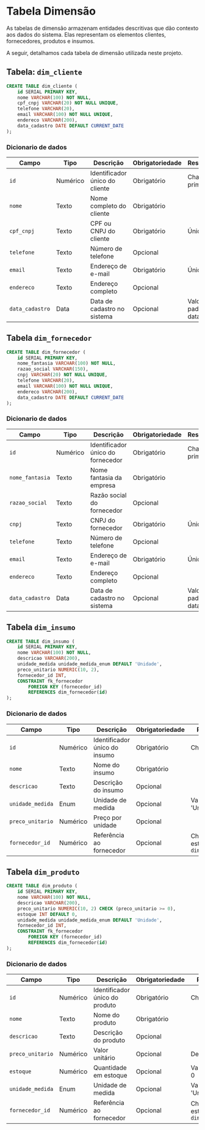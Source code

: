 # Tabela Dimensão

As tabelas de dimensão armazenam entidades descritivas que dão contexto aos dados do sistema. Elas representam os elementos clientes, fornecedores, produtos e insumos.

A seguir, detalhamos cada tabela de dimensão utilizada neste projeto.

## Tabela: `dim_cliente`

```sql
CREATE TABLE dim_cliente (
    id SERIAL PRIMARY KEY,
    nome VARCHAR(100) NOT NULL,
    cpf_cnpj VARCHAR(20) NOT NULL UNIQUE,
    telefone VARCHAR(20),
    email VARCHAR(100) NOT NULL UNIQUE,
    endereco VARCHAR(200),
    data_cadastro DATE DEFAULT CURRENT_DATE
);
```

### Dicionario de dados
| Campo           | Tipo     | Descrição                      | Obrigatoriedade | Restrições               |
| --------------- | -------- | ------------------------------ | --------------- | ------------------------ |
| `id`            | Numérico | Identificador único do cliente | Obrigatório     | Chave primária           |
| `nome`          | Texto    | Nome completo do cliente       | Obrigatório     |                          |
| `cpf_cnpj`      | Texto    | CPF ou CNPJ do cliente         | Obrigatório     | Único                    |
| `telefone`      | Texto    | Número de telefone             | Opcional        |                          |
| `email`         | Texto    | Endereço de e-mail             | Obrigatório     | Único                    |
| `endereco`      | Texto    | Endereço completo              | Opcional        |                          |
| `data_cadastro` | Data     | Data de cadastro no sistema    | Opcional        | Valor padrão: data atual |



## Tabela `dim_fornecedor`

```sql
CREATE TABLE dim_fornecedor (
    id SERIAL PRIMARY KEY,
    nome_fantasia VARCHAR(100) NOT NULL,
    razao_social VARCHAR(150),
    cnpj VARCHAR(20) NOT NULL UNIQUE,
    telefone VARCHAR(20),
    email VARCHAR(100) NOT NULL UNIQUE,
    endereco VARCHAR(200),
    data_cadastro DATE DEFAULT CURRENT_DATE
);
```

### Dicionario de dados
| Campo           | Tipo     | Descrição                         | Obrigatoriedade | Restrições               |
| --------------- | -------- | --------------------------------- | --------------- | ------------------------ |
| `id`            | Numérico | Identificador único do fornecedor | Obrigatório     | Chave primária           |
| `nome_fantasia` | Texto    | Nome fantasia da empresa          | Obrigatório     |                          |
| `razao_social`  | Texto    | Razão social do fornecedor        | Opcional        |                          |
| `cnpj`          | Texto    | CNPJ do fornecedor                | Obrigatório     | Único                    |
| `telefone`      | Texto    | Número de telefone                | Opcional        |                          |
| `email`         | Texto    | Endereço de e-mail                | Obrigatório     | Único                    |
| `endereco`      | Texto    | Endereço completo                 | Opcional        |                          |
| `data_cadastro` | Data     | Data de cadastro no sistema       | Opcional        | Valor padrão: data atual |


## Tabela `dim_insumo`

```sql
CREATE TABLE dim_insumo (
    id SERIAL PRIMARY KEY,
    nome VARCHAR(100) NOT NULL,
    descricao VARCHAR(200),
    unidade_medida unidade_medida_enum DEFAULT 'Unidade',
    preco_unitario NUMERIC(10, 2),
    fornecedor_id INT,
    CONSTRAINT fk_fornecedor
        FOREIGN KEY (fornecedor_id)
        REFERENCES dim_fornecedor(id)
);
```

### Dicionario de dados
| Campo            | Tipo     | Descrição                     | Obrigatoriedade | Restrições                           |
| ---------------- | -------- | ----------------------------- | --------------- | ------------------------------------ |
| `id`             | Numérico | Identificador único do insumo | Obrigatório     | Chave primária                       |
| `nome`           | Texto    | Nome do insumo                | Obrigatório     |                                      |
| `descricao`      | Texto    | Descrição do insumo           | Opcional        |                                      |
| `unidade_medida` | Enum     | Unidade de medida             | Opcional        | Valor padrão: 'Unidade'              |
| `preco_unitario` | Numérico | Preço por unidade             | Opcional        |                                      |
| `fornecedor_id`  | Numérico | Referência ao fornecedor      | Opcional        | Chave estrangeira → `dim_fornecedor` |

## Tabela `dim_produto`

```sql
CREATE TABLE dim_produto (
    id SERIAL PRIMARY KEY,
    nome VARCHAR(100) NOT NULL,
    descricao VARCHAR(200),
    preco_unitario NUMERIC(10, 2) CHECK (preco_unitario >= 0),
    estoque INT DEFAULT 0,
    unidade_medida unidade_medida_enum DEFAULT 'Unidade',
    fornecedor_id INT,
    CONSTRAINT fk_fornecedor
        FOREIGN KEY (fornecedor_id)
        REFERENCES dim_fornecedor(id)
);
```

### Dicionario de dados
| Campo            | Tipo     | Descrição                      | Obrigatoriedade | Restrições                           |
| ---------------- | -------- | ------------------------------ | --------------- | ------------------------------------ |
| `id`             | Numérico | Identificador único do produto | Obrigatório     | Chave primária                       |
| `nome`           | Texto    | Nome do produto                | Obrigatório     |                                      |
| `descricao`      | Texto    | Descrição do produto           | Opcional        |                                      |
| `preco_unitario` | Numérico | Valor unitário                 | Opcional        | Deve ser ≥ 0                         |
| `estoque`        | Numérico | Quantidade em estoque          | Opcional        | Valor padrão: 0                      |
| `unidade_medida` | Enum     | Unidade de medida              | Opcional        | Valor padrão: 'Unidade'              |
| `fornecedor_id`  | Numérico | Referência ao fornecedor       | Opcional        | Chave estrangeira → `dim_fornecedor` |
